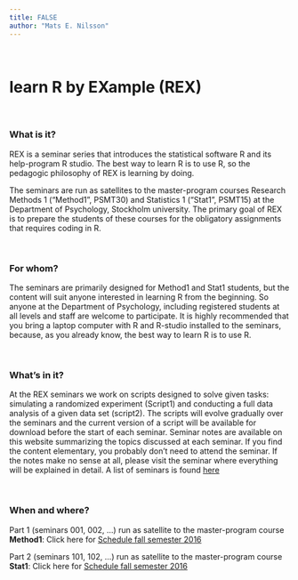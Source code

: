 ---
title: FALSE
author: "Mats E. Nilsson"
---

\  
\  

# learn R by EXample (REX)

\ 

### What is it? 
REX is a seminar series that introduces the statistical software R and its 
help-program R studio. The best way to learn R is to use R,
so the pedagogic philosophy of REX is learning by doing.  

The seminars are run as satellites to the master-program
courses Research Methods 1 ("Method1", PSMT30) and Statistics 1 ("Stat1", PSMT15)
at the Department of Psychology, Stockholm university. The primary goal of REX is
to prepare the students of these courses for the obligatory assignments
that requires coding in R. 

\ 

### For whom?
The seminars are primarily designed for Method1 and Stat1 students, but the
content will suit anyone interested in learning R from the beginning. So
anyone at the Department of Psychology, including registered students at all 
levels and staff are welcome to participate. It is highly recommended that you 
bring a laptop computer with R and R-studio installed to the seminars, because, 
as you already know, the best way to learn R is to use R. 

\ 

### What's in it?
At the REX seminars we work on scripts designed to solve given tasks: simulating
a randomized experiment (Script1) and conducting a full data analysis of a 
given data set (script2). The scripts will evolve gradually over the seminars and 
the current version of a script will be available for download before the start
of each seminar. Seminar notes are available 
on this website summarizing the topics discussed
at each seminar. If you find the content elementary, you probably don't need to
attend the seminar. If the notes make no sense at all, please visit the seminar
where everything will be explained in detail. A list of seminars is found
[here](content.html) 


\ 

### When and where?
Part 1 (seminars 001, 002, ...) run as satellite to the master-program course 
**Method1**:
Click here for [Schedule fall semester 2016](https://fastreg.psychology.su.se/KursWeb/ScheduleKronologisk.aspx?MomentID=71&termin=H16)

Part 2 (seminars 101, 102, ...) run as satellite to the master-program course 
**Stat1**:
Click here for [Schedule fall semester 2016](https://fastreg.psychology.su.se/KursWeb/ScheduleKronologisk.aspx?MomentID=61&termin=H16)

\ 
\ 
